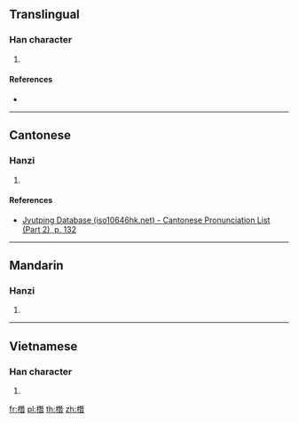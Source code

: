 ==Translingual==

===Han character===
{{Han char|rn=75|rad=木|as=12|sn=16|four=|canj=DMUA|ids=⿰木朁}}

# {{defn|Han|sort=木12}}

====References====
* {{Han ref|kx=0555.110|dkj=15595|dj=0944.040|hdz=21290.070|uh=6A6C|ud=27244}}

----

==Cantonese==

===Hanzi===
{{yue-hanzi|jyut=[[cim4]]|y=chim4}}

# {{defn|lang=yue|sort=木12}}

====References====
*[http://www.iso10646hk.net/jp/document/download.jsp Jyutping Database (iso10646hk.net) - Cantonese Pronunciation List (Part 2), p. 132]

----

==Mandarin==

===Hanzi===
{{cmn-hanzi|pin=[[qián]] ([[qian2]])|wg=ch'ien<sup>2</sup>}}

# {{defn|lang=cmn|sort=木12}}

----

==Vietnamese==

===Han character===
{{vi-readings|rs=木12| hanviet = trắm}}

# {{defn|lang=vi|sort=木12}}

[[fr:橬]]
[[pl:橬]]
[[th:橬]]
[[zh:橬]]